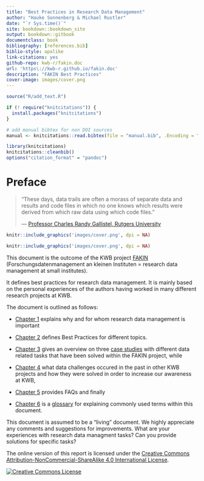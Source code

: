 ---
title: "Best Practices in Research Data Management"
author: "Hauke Sonnenberg & Michael Rustler"
date: "`r Sys.time()`"
site: bookdown::bookdown_site
output: bookdown::gitbook
documentclass: book
bibliography: [references.bib]
biblio-style: apalike
link-citations: yes
github-repo: kwb-r/fakin.doc
url: 'https\://kwb-r.github.io/fakin.doc'
description: "FAKIN Best Practices"
cover-image: images/cover.png
---

```{r include=FALSE}

source("R/add_text.R")

if (! require("knitcitations")) {
  install.packages("knitcitations")
}

# add manual bibtex for non DOI sources
manual <- knitcitations::read.bibtex(file = "manual.bib", .Encoding = "UTF-8")

library(knitcitations)
knitcitations::cleanbib()
options("citation_format" = "pandoc")
```

# Preface {-#index}

> "These days, data trails are often a morass of separate data and results and 
code files in which no one knows which results were derived from which raw data 
using which code files."
>
> --- [Professor Charles Randy Gallistel, Rutgers University](https://elifesciences.org/labs/7dbeb390/reproducible-document-stack-supporting-the-next-generation-research-article)



```{r fig.align='center', out.width = "400px", echo=FALSE, include=grepl('html', knitr:::pandoc_to()), fig.link='http://www.kompetenz-wasser.de/en/project/fakin-research-data-management/'}
knitr::include_graphics('images/cover.png', dpi = NA)
```

```{r fig.align='center', echo=FALSE, fig.width = 5, fig.height = 5, include=grepl('latex|docx', knitr:::pandoc_to()), fig.link='http://www.kompetenz-wasser.de/en/project/fakin-research-data-management/'}
knitr::include_graphics('images/cover.png', dpi = NA)
```


This document is the outcome of the KWB project [FAKIN](http://www.kompetenz-wasser.de/en/project/fakin-research-data-management) 
(Forschungsdatenmanagement an kleinen Instituten = research data management at small institutes).

It defines best practices for research data management. It is mainly based on
the personal experiences of the authors having worked in many different 
research projects at KWB.

The document is outlined as follows:

* [Chapter 1](#introduction) explains why and for whom research data management 
is important

* [Chapter 2](#best-practices) defines Best Practices for different topics.

* [Chapter 3](#case-studies) gives an overview on three [case studies](#case-studies) 
with different data related tasks that have been solved within the FAKIN project, 
while 

* [Chapter 4](#other-projects) what data challenges occured in the past in other 
KWB projects and how they were solved in order to increase our awareness at KWB, 
  
* [Chapter 5](#faq) provides FAQs and finally 

* [Chapter 6](#glossary) is a [glossary](#glossary) for explaining commonly used 
terms within this document.

This document is assumed to be a "living" document. We highly appreciate any
comments and suggestions for improvements. What are your experiences with
research data managment tasks? Can you provide solutions for specific tasks?


The online version of this report is licensed under the [Creative Commons Attribution-NonCommercial-ShareAlike 4.0 International License](http://creativecommons.org/licenses/by-nc-sa/4.0/).

[![Creative Commons License](images/by-nc-sa.png)](http://creativecommons.org/licenses/by-nc-sa/4.0/)

